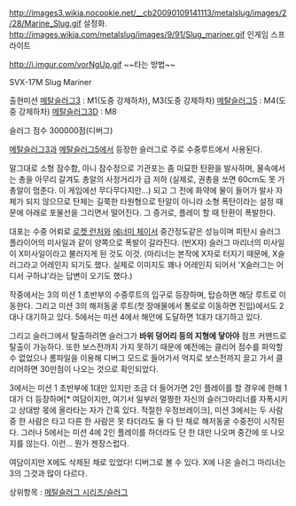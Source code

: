 http://images3.wikia.nocookie.net/__cb20090109141113/metalslug/images/2/28/Marine_Slug.gif
설정화.
http://images.wikia.com/metalslug/images/9/91/Slug_mariner.gif
인게임 스프라이트

http://i.imgur.com/vorNgUp.gif
~~타는 방법~~

SVX-17M Slug Mariner

출현미션
[[메탈슬러그3]] : M1(도중 강제하차), M3(도중 강제하차)
[[메탈슬러그5]] : M4(도중 강제하차)
[[메탈슬러그3D]] : M8

슬러그 점수
300000점(디버그)

[[메탈슬러그3]]과 [[메탈슬러그5]]에서 등장한 슬러그로 주로 수중루트에서 사용된다.

말그대로 소형 잠수함, 아니 잠수정으로 기관포는 좀 미묘한 탄환을 발사하며, 물속에서는 총을 아무리 갈겨도 총알의 사정거리가 급 저하 (실제로, 권총을 쏘면 60cm도 못 가 총알이 멈춘다. 이 게임에선 무다무다지만…) 되고 그 전에 화약에 물이 들어가 발사 자체가 되지 않으므로 탄체는 길쭉한 타원형으로 탄알이 아니라 소형 폭탄이라는 설정 때문에 아래로 포물선을 그리면서 떨어진다.
그 증거로, 플레이 할 때 탄환이 폭발한다.

대포는 수중 어뢰로 [[로켓 런처]]와 [[에너미 체이서]] 중간정도같은 성능이며 피탄시 슬러그 플라이어의 미사일과 같이 양쪽으로 폭발이 갈라진다. (반X자)
슬러그 마리너의 미사일이 X미사일이라고 불러지게 된 것도 이것.
(마리너는 본작에 X자로 터지기 때문에, X슬러그라고 어레인지 되기도 했다. 실제로 이미지도 꽤나 어레인지 되어서 'X슬러그는 어디서 구하냐'라는 답변이 오기도 했다.)


작중에서는 3의 미션 1 초반부의 수중루트의 입구로 등장하며, 탑승하면 해당 루트로 이동한다. 그리고 미션 3의 해저동굴 루트(첫 장애물에서 통로로 이동하면 진입)에서도 2대나 대기하고 있다. 5에서는 미션 4에서 해안에 도달하면 1대가 대기하고 있다.

그리고 슬러그에서 탈출하려면 슬러그가 '''바위 덩어리 등의 지형에 닿아야''' 점프 커맨드로 탈출이 가능하다.
또한 보스전까지 가지 못하기 때문에 예전에는 클리어 점수를 파악할 수 없었으나 롬파일을 이용해 디버그 모드로 들어가서 억지로 보스전까지 끌고 가서 클리어하면 30만점이 나오는 것으로 확인되었다.

3에서는 미션 1 초반부에 1대만 있지만 조금 더 들어가면 2인 플레이를 할 경우에 한해 1대가 더 등장하며[* 여담이지만, 여기서 일부러 멀쩡한 자신의 슬러그마리너를 자폭시키고 상대방 몫에 올라타는 자가 간혹 있다. 적절한 우정브레이크], 미션 3에서는 두 사람 중 한 사람은 타고 다른 한 사람은 못 타더라도 둘 다 탄 채로 해저동굴 수중전이 시작된다.
그러나 5에서는 미션 4에 2인 플레이를 하더라도 단 한 대만 나오며 중간에 또 나오지를 않는다. 이런... 뭔가 젠장스럽다.

여담이지만 X에도 삭제된 채로 있었다! 디버그로 볼 수 있다. X에 나온 슬러그 마리너는 3의 그것과 많이 다르다.

상위항목 : [[메탈슬러그 시리즈/슬러그]]
